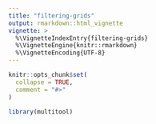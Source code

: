 ```yaml
---
title: "filtering-grids"
output: rmarkdown::html_vignette
vignette: >
  %\VignetteIndexEntry{filtering-grids}
  %\VignetteEngine{knitr::rmarkdown}
  %\VignetteEncoding{UTF-8}
---
```


```r
knitr::opts_chunk$set(
  collapse = TRUE,
  comment = "#>"
)
```

```r
library(multitool)
```
